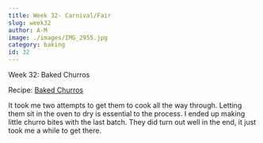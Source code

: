 ```yaml
---
title: Week 32- Carnival/Fair
slug: week32
author: A-M
image: ./images/IMG_2955.jpg
category: baking
id: 32
---
```


<div className="main-page-container">
  <p className="main-page-header">Week 32: Baked Churros</p>
  <p className="sub-header-cream">Recipe:
<a className="category-link baking" href="https://www.biggerbolderbaking.com/homemade-churros/">Baked Churros</a>
  </p>

  <p className="post-text">
 It took me two attempts to get them to cook all the way through. Letting them sit in the oven to dry is essential to the process. I ended up making little churro bites with the last batch. They did turn out well in the end, it just took me a while to get there.
  </p>

</div>



